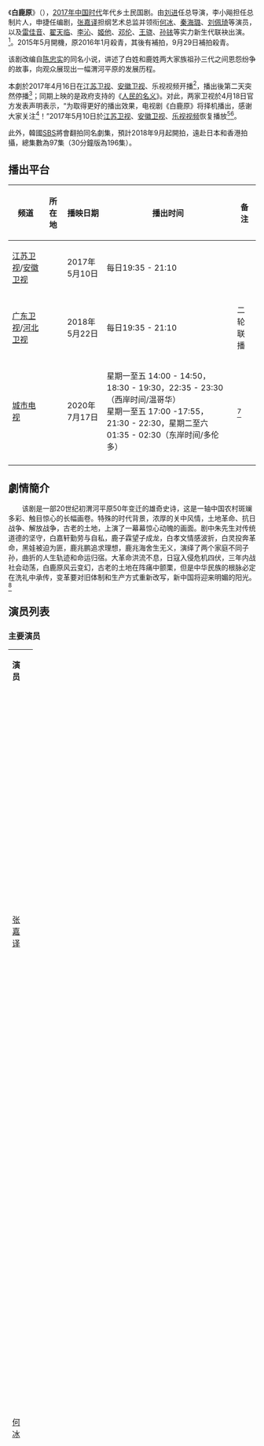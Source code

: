 {{otheruses|白鹿原}}
{{Infobox Television
| show_name = 白鹿原
| original_name = White Deer Plain
| image = 
| caption = 
| show_name_2 = 
| genre = [[时代剧|时代剧]]、年代剧、乡土剧、民国剧
| format = 
| creator = [[陳忠實|陳忠實]]《[[白鹿原_(小說)|白鹿原]]》
| developer = 
| writer = 申捷
| director = [[刘进_(导演)|刘进]]
| creative_director = 
| presenter = 
| starring = [[张嘉译|张嘉译]]、[[何冰|何冰]]、[[秦海璐|秦海璐]]、[[刘佩琦|刘佩琦]]
| judges = 
| voices = 
| narrated = 
| theme_music_composer = 
| opentheme = 
| endtheme = 
| composer = 
| country = {{CHNML}}
| language = [[普通话|普通话]]
| num_seasons = <!-- or num_series -->
| num_episodes = 77集
| list_episodes = 
| slogan = 
| executive_producer = 
| supervising_producer = 
| producer = 李小飚
| editor = 
| location = 
| cinematography = 
| camera = 
| runtime = 45分钟
| company = 新丽电视文化投资有限公司
| distributor = 
| channel = [[江苏卫视|江苏卫视]]
| picture_format = 
| audio_format = 
| first_run = {{CHNML}}
| first_aired = 
| last_aired = 
| channel_1 = [[安徽卫视|安徽卫视]]
| picture_format_1 = 
| audio_format_1 = 
| first_run_1 = {{CHNML}}
| first_aired_1 = 
| last_aired_1 = 
| status = 
| preceded_by = 
| followed_by = 
| related = 
| website = 
| production_website = 
| imdb_id = 6903080
}}
《'''白鹿原'''》（{{lang-en|''White Deer Plain''}}），[[中国大陆电视剧列表_(2017年)|2017年]][[中国|中国]][[时代剧|时代]]年代乡土民国剧。由[[刘进_(导演)|刘进]]任总导演，李小飚担任总制片人，申捷任编剧，[[张嘉译|张嘉译]]担纲艺术总监并领衔[[何冰|何冰]]、[[秦海璐|秦海璐]]、[[刘佩琦|刘佩琦]]等演员，以及[[雷佳音|雷佳音]]、[[翟天临|翟天临]]、[[李沁|李沁]]、[[姬他|姬他]]、[[邓伦|邓伦]]、[[王骁|王骁]]、[[孙铱|孙铱]]等实力新生代联袂出演。<ref>{{Cite web|url=http://news.sina.com.cn/c/2017-03-23/doc-ifycsukm3308659.shtml|title=张嘉译、秦海璐、刘佩琦领衔主演电视剧《白鹿原》定档  同名话剧6月登陆蓉城|accessdate=2017-05-12|work=news.sina.com.cn|archive-date=2018-11-04|archive-url=https://web.archive.org/web/20181104170000/http://news.sina.com.cn/c/2017-03-23/doc-ifycsukm3308659.shtml|dead-url=no}}</ref>。2015年5月開機，原2016年1月殺青，其後有補拍，9月29日補拍殺青。

该剧改编自[[陈忠实|陈忠实]]的同名小说，讲述了白姓和鹿姓两大家族祖孙三代之间恩怨纷争的故事，向观众展现出一幅渭河平原的发展历程。

本劇於2017年4月16日在[[江苏卫视|江苏卫视]]、[[安徽卫视|安徽卫视]]、乐视视频开播<ref>{{Cite web|url=http://ent.sina.com.cn/zz/2017-03-17/doc-ifycnikk0924492.shtml|title=《白鹿原》4月16日开播|accessdate=2017-05-12|work=ent.sina.com.cn|archive-date=2018-10-06|archive-url=https://web.archive.org/web/20181006154948/http://ent.sina.com.cn/zz/2017-03-17/doc-ifycnikk0924492.shtml|dead-url=no}}</ref>，播出後第二天突然停播<ref>{{Cite web|url=http://ent.sina.com.cn/v/m/2017-04-17/doc-ifyeimqc4484857.shtml|title=《白鹿原》刚开播就停播?安徽卫视:不清楚 等通知|accessdate=2017-05-12|work=ent.sina.com.cn|archive-date=2018-10-06|archive-url=https://web.archive.org/web/20181006154955/http://ent.sina.com.cn/v/m/2017-04-17/doc-ifyeimqc4484857.shtml|dead-url=no}}</ref>；同期上映的是政府支持的《[[人民的名义|人民的名义]]》。对此，两家卫视於4月18日官方发表声明表示，“为取得更好的播出效果，电视剧《白鹿原》将择机播出，感谢大家关注<ref>{{Cite web|url=http://ent.sina.com.cn/v/m/2017-04-18/doc-ifyeimqy2442022.shtml|title=两卫视回应《白鹿原》停播：为效果更好择机播出|accessdate=2017-05-12|work=ent.sina.com.cn|archive-date=2019-12-21|archive-url=https://web.archive.org/web/20191221152455/http://ent.sina.com.cn/v/m/2017-04-18/doc-ifyeimqy2442022.shtml|dead-url=no}}</ref>！”2017年5月10日於[[江苏卫视|江苏卫视]]、[[安徽卫视|安徽卫视]]、[[乐视视频|乐视视频]]恢复播放<ref>{{Cite web|url=http://ent.ifeng.com/a/20170512/42921211_0.shtml|title=《白鹿原》复播 导演：四万群演 不要“流量鲜肉”|accessdate=2017-05-12|work=ent.ifeng.com|archive-date=2018-11-04|archive-url=https://web.archive.org/web/20181104211057/http://ent.ifeng.com/a/20170512/42921211_0.shtml|dead-url=no}}</ref><ref>{{Cite web|url=http://women.80end.cn/2017/0512/587039.shtml|title=《白鹿原》乐视视频点击破亿 张嘉译何冰“跪”出演技_娱乐_80后之窗|accessdate=2017-05-12|work=women.80end.cn|archive-date=2018-10-06|archive-url=https://web.archive.org/web/20181006194636/http://women.80end.cn/2017/0512/587039.shtml|dead-url=no}}</ref>。

此外，韓國[[SBS_(韓國)|SBS]]將會翻拍同名劇集，預計2018年9月起開拍，遠赴日本和香港拍攝，總集數為97集（30分鐘版為196集）。

==播出平台==
{| class="wikitable" style="text-align:center"
|-
!频道||所在地||播映日期||播出时间||备注
|-
|[[江苏卫视|江苏卫视]]/[[安徽卫视|安徽卫视]]|| rowspan="2" |{{CHNML}}||2017年5月10日||每日19:35 - 21:10||
|-
|[[广东卫视|广东卫视]]/[[河北卫视|河北卫视]]||2018年5月22日||每日19:35 - 21:10||二轮联播
|-
|[[城市电视|城市电视]]||{{CAN}}||2020年7月17日||星期一至五 14:00 - 14:50，18:30 - 19:30，22:35 - 23:30（西岸时间/温哥华）<br/> 星期一至五 17:00 -17:55，21:30 - 22:30，星期二至六 01:35 - 02:30（东岸时间/多伦多）||<ref>{{Cite web |url=https://www.talentvisiontv.com/ch/tv.php?id=d1fe173d08e959397adf34b1d77e88d7 |title=城市电视 白鹿原 |access-date=2020-07-20 |archive-date=2020-10-24 |archive-url=https://web.archive.org/web/20201024175820/https://www.talentvisiontv.com/ch/tv.php?id=d1fe173d08e959397adf34b1d77e88d7 |dead-url=no }}</ref>
|-
|}

==劇情簡介==
　　该剧是一部20世纪初渭河平原50年变迁的雄奇史诗，这是一轴中国农村斑斓多彩、触目惊心的长幅画卷。特殊的时代背景，浓厚的关中风情，土地革命、抗日战争、解放战争，古老的土地，上演了一幕幕惊心动魄的画面。剧中朱先生对传统道德的坚守，白嘉轩勤劳与自私，鹿子霖望子成龙，白孝文情感波折，白灵投奔革命，黑娃被迫为匪，鹿兆鹏追求理想，鹿兆海舍生无义，演绎了两个家庭不同子孙，曲折的人生轨迹和命运归宿。大革命洪流不息，日寇入侵危机四伏，三年内战社会动荡，白鹿原风云变幻，古老的土地在阵痛中颤栗，但是中华民族的根脉必定在洗礼中承传，变革要对旧体制和生产方式重新改写，新中国将迎来明媚的阳光。<ref>{{Cite web|url=http://dsj.sarft.gov.cn/tims/site/views/include/quickSearch/checkBlueprint/result.shanty?ids=011fd99751bf133c402881f71fd99429,0129f9c1c3f007704028e4a129eecc4b|title=电视剧拍摄制作备案公示表 ．广电总局|access-date=2018-11-04|archive-url=https://web.archive.org/web/20181105061807/http://dsj.sarft.gov.cn/tims/site/views/include/quickSearch/checkBlueprint/result.shanty?ids=011fd99751bf133c402881f71fd99429,0129f9c1c3f007704028e4a129eecc4b|archive-date=2018-11-05|dead-url=yes}}</ref>

==演员列表==
=== 主要演员 ===
{|class="wikitable" width="100%" style="text-align:center"
|- style="background:green; color:snow" align=center
|width="12%"|'''演员''' || width="12%"|'''角色''' ||'''介绍'''
|-
|[[张嘉译|张嘉译]]||白嘉轩||align=left|白鹿原主人公，行事光明磊落，怀仁义之心，以德报怨，好面子，属于有原则认死理的人，在要不要为小娥建庙上表现最突出，宁可全族都染上瘟疫也不能向她低头。
|-
|[[何冰|何冰]]||鹿子霖||align=left|白鹿村第二大家族掌门，与白嘉轩争斗从未停止。精明强干，争强好胜，无原则，为了目的不择手段，好色成性。最后，有灵性的生命被抽走，生不如死，毫无尊严的死去。
|-
|[[秦海璐|秦海璐]]||仙草||align=left|白嘉轩之第七个妻子，也是最后一任妻子。新婚之夜仙草不惧诅咒与白嘉轩圆房，后来为白嘉轩生育了白孝文、白孝武、白孝义、白灵三子一女。最后死于白鹿原的大瘟疫。她性格温柔贤惠，身上背负着父权、夫权两座大山，其全部的人生价值就在“顺从、服从”中得到体现。
|-
|[[刘佩琦|刘佩琦]]||朱先生||align=left|白嘉轩姐夫，书中最具智慧的人。自幼苦读，昼夜吟诵，孤守书案，饱学儒雅，淡泊名利，慧眼看世。每次众人遇事疑难不能决，朱先生只用几句话就能点醒。
|-
|[[李洪涛|李洪涛]]||鹿三||align=left|白嘉轩家的长工，与白嘉轩亲如兄弟，为人耿直，坚韧，勤劳，自尊，恪守做人的本分。鹿三是个忠仆，他忠于白家。在饥荒时自己提出要离开白家，因为他不想在白家白吃白住，而拖累了白家。
|-
|[[雷佳音|雷佳音]]<br><small>幼年：[[张一犇|张一犇]]</small><br><small>小鹿兆鹏：[[康斌斌|康斌斌]]</small><br><small>十三岁：[[耿嵌|耿嵌]]</small>||鹿兆鹏||align=left|鹿子霖长子，共产党员。他有勇有谋，是白鹿原反封建斗争的旗手。在被逼婚之后，鹿兆鹏一直躲避妻子冷秋月。不论遇到怎样的挫折，他的革命理想从未动摇，但作为新潮思想原上五少之首，他却不知该何去何从。
|-
|[[翟天临|翟天临]]<br><small>七岁：[[刘家尧|刘家尧]]</small>||白孝文||align=left|白嘉轩长子，小名马驹，在父亲宗教礼法管束之时，白孝文无疑是老实憨厚的，直至他被田小娥勾引，被父亲抛弃之后，他压抑已久的丑恶一面露出，变得极其狡猾险恶。
|-
|[[李沁|李沁]]||田小娥||align=left|黑娃之妻，一生坎坷。遭到欺騙及不實的黑娃死訊，故与黑娃、鹿子霖和白孝文幾個男人都有牵扯，但是她又有人性中最朴素的善良，在孝文落难之际給予他同情与关切。
|-
|[[姬他|姬他]]<br><small>幼年：[[康招栋|康招栋]]</small><br><small>十三岁：[[王志龙|王志龙]]</small>||黑娃||align=left|鹿三的长子。白嘉轩为其取名鹿兆谦。这是一个经历大起大落的人物，充满个性又有很大的悲剧性。他一生当过长工，做过土匪，闹过革命，又投身军营，后又成为朱先生最后一名弟子。临近解放，率先发起起义之后，他却被自己最熟悉的白孝文处死。
|-
|[[邓伦|邓伦]]<br><small>幼年：[[杨丁欢|杨丁欢]]</small><br><small>七岁：[[樊鑫琪|樊鑫琪]]</small>||鹿兆海||align=left|鹿子霖次子，满腔报国热情，是国民革命军团长。
|-
|[[王骁|王骁]]<br><small>幼年：[[张家浩|张家浩]]</small><br><small>七岁：[[祝思远|祝思远]]</small>||白孝武||align=left|白嘉轩的二儿子，小名骡驹，性格秉直。白孝武对于读书、当官、成名这一类事没有太多的想法，是一个非常朴实的庄稼汉。他很好地执行了父亲白嘉轩的教导：守住自己的原，看好自己的地，把原上乡亲们的事办好。
|-
|[[孙铱|孙铱]]<br><small>四岁：[[闫子诺|闫子诺]]</small>||白灵||align=left|白嘉轩之女，幼时顽劣异常，却极聪慧，性子又刚烈，为进城求学，不惜刀横在脖子上，逼父亲让步。一心一意追随革命，却死于自己人的肃反中。与鹿兆鹏相爱并有一子。
|-
|[[杨皓宇|杨皓宇]]||冷先生||align=left|白鹿镇中医堂医生，世代为医，性格冷静，看淡钱财，一直在白鹿两家之间相互调和。身为原上唯一的医者，不仅医术精湛更是乡民心中的“主事者”，但凡需要裁决的事宜都会拉上冷先生作证，所以他是白鹿原上的一杆秤，保持着公平和权威，也支撑着乡民们那颗追求公允的心。
|-
|[[小斯琴高娃|小斯琴高娃]]||冷秋月||align=left|冷先生的长女，鹿兆鹏之妻。
|-
|[[曹馨月|曹馨月]]||冷秋水||align=left|白鹿原上名医冷先生的二女儿，后嫁给白家的二儿子白孝武。冷秋水虽说有传统女性的美德，但是她性格刚毅是非分明，与姐姐冷秋月感情极好，但是又不像姐姐一样懦弱，敢于反抗和抗争。
|}

=== 其他演员 ===
{|class="wikitable" width="100%" style="text-align:center"
|- style="background:green; color:snow" align=center
|width="12%"|'''演员''' || width="12%"|'''角色''' ||'''介绍'''
|-
|[[戈治均|戈治均]]||鹿泰恒||align=left|鹿子霖之父，后因鹿子霖贪污被气死。
|-
|[[扈耀之|扈耀之]]||田福贤||align=left|白鹿仓总乡约。
|-
|[[田昊|田昊]]||岳维山||align=left|鹿兆鹏的高中同学，國民黨滋水县黨部书记。
|-
|[[郝洋|郝洋]]||子霖媳妇||align=left|鹿子霖之妻。
|-
|[[石文中|石文中]]||韩裁缝||align=left|
|-
|[[孙浩|孙浩]]||杨排长||align=left|
|-
|[[巴多|巴多]]||白兴儿||align=left|跟鹿子霖交好
|-
|[[张瑶|张瑶]]||孝文媳妇||align=left|白孝文之妻。
|-
|[[刘远|刘远]]||白赵氏||align=left|
|-
|[[马丽|马丽]]||朱白氏||align=left|朱先生之妻，白嘉轩大姐。
|-
|[[王海燕_(演员)|王海燕]]||魏太太||align=left|友情出演
|-
|[[王双宝|王双宝]]||刘瞎子||align=left|友情出演
|-
|[[王新军_(演员)|王新军]]||毕政委||align=left|友情出演
|-
|[[涂凌|涂凌]]||教务长||align=left|友情出演
|-
|[[田学民|田学民]]||跛子爷||align=left|白鹿村的更夫。
|-
|[[王烈|王烈]]||大拇指||align=left|土匪头子。交农运动中和鹿三一起挑頭鬧事的和尚。
|-
|[[张可佳|张可佳]]||小眼镜||align=left|白靈的同學。
|-
|[[杨亚龙|杨亚龙]]||三娃子||align=left|
|-
|[[惠工|惠工]]||白秉德||align=left|白嘉軒之父，白孝文出生那天過世。
|-
|[[王沛禄|王沛禄]]||石头||align=left|與鹿子霖交好，因賭把妻氣走，鄉長幫勸回。因為氣族長不給賭，幫綁匪叫族長到村口，而害族長跟鹿子霖被綁。
|-
|[[张胜富|张胜富]]||王相||align=left|
|-
|[[焦鹏|焦鹏]]||李相||align=left|
|-
|[[王从双|王从双]]||赵柱||align=left|
|-
|[[何苗|何苗]]||李寡妇||align=left|
|-
|[[杨帆|杨帆]]||二豆||align=left|
|-
|[[杨卫国|杨卫国]]||桑老八||align=left|
|-
|[[张喜前|张喜前]]||梁县长||align=left|因超收莊稼，被鄉民棄具抗議而被換掉。
|-
|[[韩英群|韩英群]]||何县长||align=left|手段兇殘，追求名利
|-
|[[封柏|封柏]]||高连长||align=left|
|-
|[[刚毅|刚毅]]||郝县长||align=left|
|-
|[[冯鹏|冯鹏]]||黄先生||align=left|
|-
|[[侯岩松|侯岩松]]||徐先生||align=left|
|-
|[[马维福|马维福]]||胡掌柜||align=left|跟白嘉軒在牢中相遇，出來之後介紹白嘉軒種罌粟。
|-
|[[解富生|解富生]]||朱怀仁||align=left|
|-
|[[王玮|王玮]]||王师傅||align=left|
|-
|[[王维维|王维维]]||高玉凤||align=left|黑娃之第二個妻子。
|-
|[[孔庆三|孔庆三]]||贺耀祖||align=left|
|-
|[[李军|李军]]||满仓||align=left|
|-
|[[马伦|马伦]]||田秀才||align=left|田小娥之父。
|-
|[[刘交心|刘交心]]||郭举人||align=left|
|-
|[[谭建昌|谭建昌]]||廖军长||align=left|
|-
|[[刘军|刘军]]||习旅长||align=left|
|-
|[[习先锋|习先锋]]||茹师长||align=left|
|-
|[[廖东立|廖东立]]||冉团长||align=left|
|-
|[[杨常青|杨常青]]||段老师||align=left|
|-
|[[高海鹏|高海鹏]]||化学老师||align=left|
|-
|[[于溁|于溁]]||土匪||align=left|
|-
|[[丁凯|丁凯]]||姜政委||align=left|
|-
|[[邢瀚卿|邢瀚卿]]||王副军长||align=left|
|-
|[[周卫涛|周卫涛]]||马营长||align=left|
|-
|[[曹克难|曹克难]]||陶部长||align=left|
|-
|[[安维|安维]]||女参议员||align=left|
|-
|[[曲戈|曲戈]]||张总督||align=left|戲初本要帶清兵打原上，因朱先生出面勸阻而退兵。

因朱先生一封信打電話給何縣長救白嘉軒。
|-
|[[刘斌|刘斌]]||仙草爹||align=left|仙草之父。
|-
|[[陈伟奋|陈伟奋]]||媒婆||align=left|
|-
|[[何曙霞|何曙霞]]||大娘||align=left|
|-
|[[韩云云|韩云云]]||大娘儿媳||align=left|
|-
|[[朱子墨|朱子墨]]||狗子||align=left|
|-
|[[王谭|王谭]]||赵老师||align=left|
|-
|[[孟召重|孟召重]]||大娘儿子||align=left|
|-
|[[刘永安|刘永安]]||金书手||align=left|
|-
|[[李封乾|李封乾]]||王富贵||align=left|
|-
|[[许娜|许娜]]||小寡妇||align=left|戲初丈夫剛死，故原上都稱她小寡婦
|-
|[[彭金秀|彭金秀]]||石头妻||align=left|因石頭賭博憤而帶兒離去，被白嘉軒在城中要飯區發現帶回。
|-
|[[黄宁生|黄宁生]]||吹糖老汉||align=left|
|-
|[[郭九龙|郭九龙]]||讲书老者||align=left|
|-
|[[许晓宇|许晓宇]]||小高||align=left|
|}

== 电视剧歌曲 ==
{{tracklist
| collapsed       = 
| headline        = 
| extra_column    = 演唱
| total_length    = 
| all_writing     = 
| all_lyrics      = 
| all_music       =
| title1         = 《白鹿原童谣》
| note1          = 片頭曲
| writer1        = 
| lyrics1        = 赵季平
| music1         = 赵季平
| extra1         = 赵珈婧云
| length1        = 

| title2         = 
| note2          = 片尾主題曲
| writer2        = 
| lyrics2        = 赵季平
| music2         = 葛根塔娜
| extra2         = [[韓磊|韓磊]]
| length2        = 

| title3         = 
| note3          = 片中插曲
| writer3        = 
| lyrics3        = 王海平
| music3         = 赵季平
| extra3         = [[陳思思|陳思思]]
| length3        = 
}}

== 取得奖项 ==
第24届上海电视节[[上海电视节|白玉兰]]最佳中国电视剧奖。<ref>{{Cite web|title=第24届上海电视节闭幕 《白鹿原》摘得白玉兰最佳中国电视剧奖|url=http://www.xinhuanet.com/local/2018-06/15/c_1122993720.htm|access-date=2021-09-29|work=新华网|archive-url=https://web.archive.org/web/20200812042044/http://www.xinhuanet.com/local/2018-06/15/c_1122993720.htm|archive-date=2020-08-12|dead-url=no}}</ref>

== 收视率 ==
{{收视率表格
| 收视地区 = {{CHN}}
| 表格宽度 = 100%
| 標題背景顏色 = #F0E68C
| 标题字体颜色 = black
| 字号 = 95%
| 多频道 = yes
| 频道 = 江蘇衛視
| 频道1 = 安徽衛視
| 首播 = yes
| 数据来源 = CSM52
| 表格列数 = 14
| 表格形式 = 2
| 备注 = yes
| 备注宽度 =30%
}}
|rowspan="2"| 1 || {{FULLDATE|time=2017-4-16}} ||0.654||2.01||5||0.523||1.61||7|| align="left" | 
|-
| {{FULLDATE|time=2017-5-10}} ||0.545||1.982||10||0.495||1.808||12|| align="left" | 
|-
| 2-3 || {{FULLDATE|time=2017-5-11}} ||0.603||1.997||7||0.522||1.731||12|| align="left" | 數據缺哈爾濱<br />安徽《白鹿原來如此》收視0.305，份額1.008
|-
| 4-5 || {{FULLDATE|time=2017-5-12}} ||0.546||1.814||6||0.495||1.649||9|| align="left" | 安徽《白鹿原來如此》收視0.394，份額1.267
|-
| 6-7 || {{FULLDATE|time=2017-5-13}} ||0.547||1.837||6||0.481||1.612||10|| align="left" | 安徽《白鹿原來如此》收視0.301，份額0.998
|-
| 8-9 || {{FULLDATE|time=2017-5-15}} ||0.562||1.854||8||0.511||1.682||11|| align="left" | 安徽《白鹿原來如此》收視0.498，份額1.684
|-
| 10-11 || {{FULLDATE|time=2017-5-16}} ||0.54||1.856||11||0.478||1.642||12|| align="left" | 安徽《白鹿原來如此》收視0.274，份額0.946
|-
| 12-13 || {{FULLDATE|time=2017-5-17}} ||0.605||2.1||9||0.419||1.457||11|| align="left" | 安徽《白鹿原來如此》收視0.299，份額0.989
|-
| 14-15 || {{FULLDATE|time=2017-5-18}} ||0.602||2.086||11||0.482||1.67||12|| align="left" | 安徽《白鹿原來如此》收視0.313，份額1.045
|-
| 16-17 || {{FULLDATE|time=2017-5-19}} ||0.57||1.923||6||0.499||1.691||9|| align="left" | 安徽《白鹿原來如此》收視0.306，份額0.97
|-
| 18-19 || {{FULLDATE|time=2017-5-20}} ||0.613||2.057||5||0.58||1.94||8|| align="left" | 
|-
| 20 || {{FULLDATE|time=2017-5-21}} ||0.612||2.1||8||0.527||1.818||9|| align="left" | 安徽《重回白鹿原電視劇白鹿原幕後紀錄片》收視0.474，份額1.474
|-
| 21-22 || {{FULLDATE|time=2017-5-22}} ||0.642||2.049||9||0.552||1.759||12|| align="left" | 安徽《白鹿原來如此》收視0.416，份額1.316
|-
| 23-24 || {{FULLDATE|time=2017-5-23}} ||0.651||2.14||8||0.565||1.853||12|| align="left" | 安徽《白鹿原來如此》收視0.356，份額1.127<br />江蘇《荔枝大劇秀白鹿原》全國網收視0.24，份額0.85
|-
| 25-26 || {{FULLDATE|time=2017-5-24}} ||0.723||2.419||8||0.527||1.766||12|| align="left" | 安徽《白鹿原來如此》收視0.36，份額1.147<br />江蘇《荔枝大劇秀白鹿原》全國網收視0.2，份額0.71
|-
| 27-28 || {{FULLDATE|time=2017-5-25}} ||0.691||2.434||8||0.589||2.075||11|| align="left" | 安徽《白鹿原來如此》收視0.298，份額0.992<br />江蘇《荔枝大劇秀白鹿原》全國網收視0.19，份額0.67
|-
| 29-30 || {{FULLDATE|time=2017-5-26}} ||0.757||2.616||4||0.574||1.988||7|| align="left" | 安徽《白鹿原來如此》收視0.448，份額1.449<br />江蘇《荔枝大劇秀白鹿原》全國網收視0.25，份額0.93
|-
| 31-32 || {{FULLDATE|time=2017-5-27}} ||0.754||2.607||4||0.613||2.121||6|| align="left" | 
|-
| 33 || {{FULLDATE|time=2017-5-28}} ||0.859||3.211||4||0.545||2.058||9|| align="left" | 安徽《重回白鹿原電視劇白鹿原幕後紀錄片》收視0.462，份額1.513
|-
| 34-35 || {{FULLDATE|time=2017-5-29}} ||0.808||2.837||5||0.625||2.201||9|| align="left" | 安徽《白鹿原來如此》收視0.457，份額1.498<br />江蘇《荔枝大劇秀白鹿原》全國網收視0.29，份額0.99
|-
| 36-37 || {{FULLDATE|time=2017-5-30}} ||0.863||2.886||5||0.639||2.138||10|| align="left" | 安徽《白鹿原來如此》收視0.396，份額1.277<br />江蘇《荔枝大劇秀白鹿原》全國網收視0.27，份額0.97
|-
| 38-39 || {{FULLDATE|time=2017-5-31}} ||0.876||2.95||5||0.609||2.058||8|| align="left" | 安徽《白鹿原來如此》收視0.427，份額1.365<br />江蘇《荔枝大劇秀白鹿原》全國網收視0.35，份額1.25
|-
| 40-41 || {{FULLDATE|time=2017-6-1}} ||0.935||3.248||4||0.626||2.175||9|| align="left" | 安徽《白鹿原來如此》收視0.431，份額1.428<br />江蘇《荔枝大劇秀白鹿原》全國網收視0.31，份額1.11
|-
| 42-43 || {{FULLDATE|time=2017-6-2}} ||0.951||3.182||3||0.59||1.983||7|| align="left" | 安徽《白鹿原來如此》收視0.386，份額1.191<br />江蘇《荔枝大劇秀白鹿原》全國網收視0.33，份額1.14
|-
| 44-45 || {{FULLDATE|time=2017-6-3}} ||1.055||3.454||3||0.672||2.197||6|| align="left" | 安徽《白鹿原來如此》收視0.357，份額1.104
|-
| 46 || {{FULLDATE|time=2017-6-4}} ||1.022||3.414||3||0.614||2.064||7|| align="left" | 
|-
| 47-48 || {{FULLDATE|time=2017-6-5}} ||1.081||3.508||3||0.689||2.238||8|| align="left" | 安徽《白鹿原來如此》收視0.47，份額1.488<br />江蘇《荔枝大劇秀白鹿原》全國網收視0.35，份額1.22
|-
| 49-50 || {{FULLDATE|time=2017-6-6}} ||1.023||3.483||3||0.721||2.459||8|| align="left" | 安徽《白鹿原來如此》收視0.4，份額1.315<br />江蘇《荔枝大劇秀白鹿原》全國網收視0.24，份額0.84
|-
| 51-52 || {{FULLDATE|time=2017-6-7}} ||1.066||3.729||4||0.678||2.381||9|| align="left" | 安徽《白鹿原來如此》收視0.461，份額1.521
|-
| 53-55 || {{FULLDATE|time=2017-6-8}} ||1.039||3.673||4||0.68||2.411||8|| align="left" | 安徽《白鹿原來如此》收視0.385，份額1.282<br />江蘇《荔枝大劇秀白鹿原》全國網收視0.3，份額1.09
|-
| 55-56 || {{FULLDATE|time=2017-6-9}} ||1.059||3.62||3||0.64||2.197||5|| align="left" | 安徽《白鹿原來如此》收視0.458，份額1.476<br />江蘇《荔枝大劇秀白鹿原》收視0.742，份額2.435
|-
| 57-58 || {{FULLDATE|time=2017-6-10}} ||0.998||3.418||3||0.679||2.322||5|| align="left" | 安徽《白鹿原來如此》收視0.523，份額1.687
|-
| 59 || {{FULLDATE|time=2017-6-11}} ||1.164||4.212||1||0.669||2.437||6|| align="left" | 
|-
| 60-61 || {{FULLDATE|time=2017-6-12}} ||1.208||4.129||1||0.72||2.464||8|| align="left" | 安徽《白鹿原來如此》收視0.566，份額1.88<br />江蘇《荔枝大劇秀白鹿原》全國網收視0.4，份額1.43
|-
| 62-63 || {{FULLDATE|time=2017-6-13}} ||1.195||4.144||2||0.692||2.392||7|| align="left" | 安徽《白鹿原來如此》收視0.439，份額1.466<br />江蘇《荔枝大劇秀白鹿原》全國網收視0.39，份額1.35
|-
| 64-65 || {{FULLDATE|time=2017-6-14}} ||1.133||3.963||3||0.732||2.559||7|| align="left" | 安徽《白鹿原來如此》收視0.474，份額1.608<br />江蘇《荔枝大劇秀白鹿原》全國網收視0.36，份額1.27
|-
| 66-67 || {{FULLDATE|time=2017-6-15}} ||1.047||3.642||4||0.725||2.528||7|| align="left" | 安徽《白鹿原來如此》收視0.479，份額1.602<br />江蘇《荔枝大劇秀白鹿原》全國網收視0.43，份額1.53
|-
| 68-69 || {{FULLDATE|time=2017-6-16}} ||1.092||3.864||2||0.772||2.744||4|| align="left" | 安徽《白鹿原來如此》收視0.461，份額1.486<br />江蘇《荔枝大劇秀白鹿原》收視0.742，份額2.421
|-
| 70-71 || {{FULLDATE|time=2017-6-17}} ||1.169||4.092||2||0.762||2.764||3|| align="left" | 安徽《白鹿原來如此》收視0.435，份額1.424
|-
| 72 || {{FULLDATE|time=2017-6-18}} ||1.14||4.223||1||0.745||2.775||5|| align="left" | 
|-
| 73-74 || {{FULLDATE|time=2017-6-19}} ||1.204||4.193||3||0.788||2.75||6|| align="left" | 安徽《白鹿原來如此》收視0.594，份額1.993<br />江蘇《荔枝大劇秀白鹿原》全國網收視0.43，份額1.49
|-
| 75-76 || {{FULLDATE|time=2017-6-20}} ||1.146||4.05||4||0.718||2.538||8|| align="left" | 安徽《白鹿原來如此》收視0.548，份額1.838<br />江蘇《荔枝大劇秀白鹿原》全國網收視0.43，份額1.52
|-
| 77 || {{FULLDATE|time=2017-6-21}} ||1.124||4.128||4||0.734||2.699||8|| align="left" | 安徽《白鹿原來如此》收視0.528，份額1.778<br />江蘇《荔枝大劇秀白鹿原》收視0.634，份額2.074
|-
!colspan="2"|平均收視||0.873||2.99||{{n/a}}||0.619||2.12||{{n/a}}|| align="left" | 不包含4月16日的收視數據
{{收视率表格/End
|同時段節目 = #*[[CCTV-1|CCTV-1]]：《[[北方大地|北方大地]]》／《[[女儿红|女儿红]]》
#*[[CCTV-8|CCTV-8]]：《[[我是幸运儿|我是幸运儿]]》／《[[铁血将军|铁血将军]]》／《[[俺爹是卧底|俺爹是卧底]]》／《[[八方传奇|八方传奇]]》／《[[擒狼|擒狼]]》
#*[[湖南卫视|湖南]]：《[[人民的名义|人民的名义]]》／《[[思美人|思美人]]》
#*[[东方卫视|东方]]：《[[继承人_(电视剧)|继承人]]》／《[[歡樂頌_(第二季)|歡樂頌2]]》
#*[[浙江卫视|浙江]]：《[[漂洋过海来看你|漂洋过海来看你]]》／《[[歡樂頌_(第二季)|歡樂頌2]]》／《[[深夜食堂_(亚洲华语版)|深夜食堂]]》
#*[[北京卫视|北京]]：《[[职场是个技术活|职场是个技术活]]》／《[[深夜食堂_(亚洲华语版)|深夜食堂]]》
#*[[山东卫视|山东]]：《[[黃大妮|黃大妮]]》（與[[天津衛視|天津]]聯播）
| CSM = yes
| CCTV = yes
| 其他备注 = 
# 资料来源：[http://weibo.com/tvthings 卫视这些事儿]、[http://weibo.com/u/1302186735 数据狮]
}}

==参考资料==
{{Reflist}}

== 外部链接 ==
* {{Weibo|5540354596|白鹿原}}
== 电视节目的变迁 ==
{{電視節目的變遷
|電視台   = {{CHNML}} [[江苏卫视|江苏卫视]]
|播放檔次 = 幸福剧场（如遇《[[新闻联播|新闻联播]]》延时则顺延播出）<br>5月10日 19:35 - 20:10<br>5月14日 暂停播映
|節目名稱 = 白鹿原<br>（2017年4月16日）
|上一節目 = [[一起长大|一起长大]]<br/>（2017年4月2日－2017年4月15日）
|下一節目 = [[港囧|港囧]]<br/>（2017年4月17日）
|2節目名稱 = 白鹿原<br>（2017年5月10日－2017年6月21日）
|2上一節目 = [[繁星四月|繁星四月]]<br/>（2017年4月18日－2017年5月10日）
|2下一節目 = [[大軍師司馬懿之軍師聯盟|大軍師司馬懿之軍師聯盟]]<br/>（2017年6月22日－2017年7月14日）
}}
{{電視節目的變遷
|電視台   = {{CHNML}} [[安徽卫视|安徽卫视]]
|播放檔次 = 海豚第一剧场（如遇《[[新闻联播|新闻联播]]》延时则顺延播出）<br>5月10日 19:35 - 20:10<br>5月14日 暂停播映
|節目名稱 = 白鹿原全球首映大典<br>（2017年4月15日）<hr>白鹿原<br>（2017年4月16日）
|上一節目 = [[夜市人生_(2017年电视剧)|夜市人生]]<br/>（2017年3月22日－2017年4月14日）
|下一節目 = [[耳畔中國|耳畔中國]]<br/>（2017年4月17日）
|2節目名稱 = 白鹿原<br>（2017年5月10日－2017年6月21日）
|2上一節目 = [[繁星四月|繁星四月]]<br/>（2017年4月18日－2017年5月10日）
|2下一節目 = [[大軍師司馬懿之軍師聯盟|大軍師司馬懿之軍師聯盟]]<br/>（2017年6月22日－2017年7月14日）
}}
{{電視節目的變遷
|電視台   = {{CAN}} [[城市电视|城市电视]]
|播放檔次 = 星期一至五 14:00 - 14:50，18:30 - 19:30，22:35 - 23:30（西岸时间/温哥华）<br />星期一至五 17:00 -17:55，21:30 - 22:30，星期二至六 01:35 - 02:30（东岸时间/多伦多）
|節目名稱 = 白鹿原<br>（2020年7月17日—2020年11月2日）
|上一節目 = [[海棠经雨胭脂透|海棠经雨胭脂透]]<br>（2020年5月6日—2020年7月16日）
|下一節目 = 
}}
{{2017年中國大陸古裝/民初電視劇|nocat}}
{{江苏卫视电视剧}}
{{安徽卫视电视剧}}
{{DEFAULTSORT:bai}}
[[Category:中文連續劇|Category:中文連續劇]]
[[Category:2017年中國電視劇集|Category:2017年中國電視劇集]]
[[Category:陕西民国时期背景电视剧|Category:陕西民国时期背景电视剧]]
[[Category:中华人民共和国小说改编电视剧|Category:中华人民共和国小说改编电视剧]]